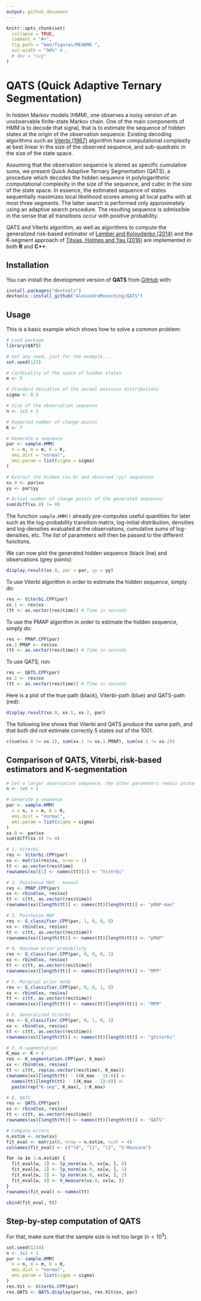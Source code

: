 ```yaml
---
output: github_document
---
```


<!-- README.md is generated from README.Rmd. Please edit that file -->

```r
knitr::opts_chunk$set(
  collapse = TRUE,
  comment = "#>",
  fig.path = "man/figures/README-",
  out.width = "90%" # ,
  # dev = "svg"
)
```

# QATS (Quick Adaptive Ternary Segmentation)

<!-- badges: start -->

<!-- badges: end -->

In hidden Markov models (HMM), one observes a noisy version of an unobservable finite-state Markov chain. One of the main components of HMM is to decode that signal, that is to estimate the sequence of hidden states at the origin of the observation sequence. Existing decoding algorithms such as [Viterbi (1967)](https://doi.org/10.1109/TIT.1967.1054010) algorithm have computational complexity at best linear in the size of the observed sequence, and sub-quadratic in the size of the state space.

Assuming that the observation sequence is stored as specific cumulative sums, we present Quick Adaptive Ternary Segmentation (QATS), a procedure which decodes the hidden sequence in polylogarithmic computational complexity in the size of the sequence, and cubic in the size of the state space. In essence, the estimated sequence of states sequentially maximizes local likelihood scores among all local paths with at most three segments. The latter search is performed only approximately using an adaptive search procedure. The resulting sequence is admissible in the sense that all transitions occur with positive probability.

QATS and Viterbi algorithm, as well as algorithms to compute the generalized risk-based estimator of [Lember and Koloydenko (2014)](https://dl.acm.org/doi/10.5555/2627435.2627436) and the K-segment approach of [Titsias, Holmes and Yau (2016)](https://doi.org/10.1080/01621459.2014.998762) are implemented in both **R** and **C++**.

## Installation

You can install the development version of **QATS** from [GitHub](https://github.com/) with:

```r
install.packages("devtools")
devtools::install_github("AlexandreMoesching/QATS")
```

## Usage

This is a basic example which shows how to solve a common problem:

```r
# Load package
library(QATS)

# Set any seed, just for the example...
set.seed(123)

# Cardinality of the space of hidden states
m <- 5

# Standard deviation of the normal emission distributions
sigma <- 0.5

# Size of the observation sequence
n <- 1e3 + 1

# Expected number of change points
K <- 7

# Generate a sequence
par <- sample.HMM(
  n = n, m = m, K = K,
  emi.dist = "normal",
  emi.param = list(sigma = sigma)
)

# Extract the hidden (xx.0) and observed (yy) sequences
xx.0 <- par$xx
yy <- par$yy

# Actual number of change points of the generated sequence:
sum(diff(xx.0) != 0)
```

The function `sample.HMM()` already pre-computes useful quantities for later such as the log-probability transition matrix, log-initial distribution, densities and log-densities evaluated at the observations, cumulative sums of log-densities, etc. The list of parameters will then be passed to the different functions.

We can now plot the generated hidden sequence (black line) and observations (grey points):

```r
display.result(xx.0, par = par, yy = yy)
```

To use Viterbi algorithm in order to estimate the hidden sequence, simply do:

```r
res <- Viterbi.CPP(par)
xx.1 <- res$xx
(tt <- as.vector(res$time)) # Time in seconds
```

To use the PMAP algorithm in order to estimate the hidden sequence, simply do:

```r
res <- PMAP.CPP(par)
xx.1.PMAP <- res$xx
(tt <- as.vector(res$time)) # Time in seconds
```

To use QATS, run:

```r
res <- QATS.CPP(par)
xx.2 <- res$xx
(tt <- as.vector(res$time)) # Time in seconds
```

Here is a plot of the true path (black), Viterbi-path (blue) and QATS-path (red):

```r
display.result(xx.0, xx.1, xx.2, par)
```

The following line shows that Viterbi and QATS produce the same path, and that both did not estimate correctly 5 states out of the 1001.

```r
c(sum(xx.0 != xx.1), sum(xx.1 != xx.1.PMAP), sum(xx.1 != xx.2))
```

## Comparison of QATS, Viterbi, risk-based estimators and K-segmentation

```r
# Set a larger observation sequence, the other parameters remain unchanged
n <- 1e6 + 1

# Generate a sequence
par <- sample.HMM(
  n = n, m = m, K = K,
  emi.dist = "normal",
  emi.param = list(sigma = sigma)
)
xx.0 <- par$xx
sum(diff(xx.0) != 0)

# 1. Viterbi
res <- Viterbi.CPP(par)
xx <- matrix(res$xx, nrow = 1)
tt <- as.vector(res$time)
rownames(xx)[1] <- names(tt)[1] <- "Viterbi"

# 2. Pointwise MAP - manual
res <- PMAP.CPP(par)
xx <- rbind(xx, res$xx)
tt <- c(tt, as.vector(res$time))
rownames(xx)[length(tt)] <- names(tt)[length(tt)] <- "pMAP-man"

# 3. Pointwise MAP
res <- G_classifier.CPP(par, 1, 0, 0, 0)
xx <- rbind(xx, res$xx)
tt <- c(tt, as.vector(res$time))
rownames(xx)[length(tt)] <- names(tt)[length(tt)] <- "pMAP"

# 4. Maximum prior probability
res <- G_classifier.CPP(par, 0, 0, 0, 1)
xx <- rbind(xx, res$xx)
tt <- c(tt, as.vector(res$time))
rownames(xx)[length(tt)] <- names(tt)[length(tt)] <- "MPP"

# 5. Marginal prior mode
res <- G_classifier.CPP(par, 0, 0, 1, 0)
xx <- rbind(xx, res$xx)
tt <- c(tt, as.vector(res$time))
rownames(xx)[length(tt)] <- names(tt)[length(tt)] <- "MPM"

# 6. Generalized Viterbi
res <- G_classifier.CPP(par, 0, 1, 0, 1)
xx <- rbind(xx, res$xx)
tt <- c(tt, as.vector(res$time))
rownames(xx)[length(tt)] <- names(tt)[length(tt)] <- "gViterbi"

# 7. K-segmentation
K_max <- K + 4
res <- K_segmentation.CPP(par, K_max)
xx <- rbind(xx, res$xx)
tt <- c(tt, rep(as.vector(res$time), K_max))
rownames(xx)[length(tt) - ((K_max - 1):0)] <-
  names(tt)[length(tt) - ((K_max - 1):0)] <-
  paste(rep("K-seg", K_max), 1:K_max)

# 8. QATS
res <- QATS.CPP(par)
xx <- rbind(xx, res$xx)
tt <- c(tt, as.vector(res$time))
rownames(xx)[length(tt)] <- names(tt)[length(tt)] <- "QATS"

# Compute errors
n.estim <- nrow(xx)
fit_eval <- matrix(0, nrow = n.estim, ncol = 4)
colnames(fit_eval) <- c("l0", "l1", "l2", "V-Measure")

for (w in 1:n.estim) {
  fit_eval[w, 1] <- lp_norm(xx.0, xx[w, ], 0)
  fit_eval[w, 2] <- lp_norm(xx.0, xx[w, ], 1)
  fit_eval[w, 3] <- lp_norm(xx.0, xx[w, ], 2)
  fit_eval[w, 4] <- V_measure(xx.0, xx[w, ])
}
rownames(fit_eval) <- names(tt)

cbind(fit_eval, tt)
```

## Step-by-step computation of QATS

For that, make sure that the sample size is not too large ($n < 10^3$).

```r
set.seed(1234)
n <- 3e2 + 1
par <- sample.HMM(
  n = n, m = m, K = K,
  emi.dist = "normal",
  emi.param = list(sigma = sigma)
)
res.Vit <- Viterbi.CPP(par)
res.QATS <- QATS.display(par$xx, res.Vit$xx, par)
```
